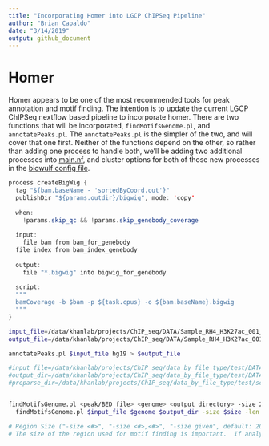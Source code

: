 ```yaml
---
title: "Incorporating Homer into LGCP ChIPSeq Pipeline"
author: "Brian Capaldo"
date: "3/14/2019"
output: github_document
---
```


# Homer

Homer appears to be one of the most recommended tools for peak annotation and motif finding. The intention is to update the current LGCP ChIPSeq nextflow based pipeline to incorporate homer. There are two functions that will be incorporated, `findMotifsGenome.pl`, and `annotatePeaks.pl`. The `annotatePeaks.pl` is the simpler of the two, and will cover that one first. Neither of the functions depend on the other, so rather than adding one process to handle both, we'll be adding two additional processes into [main.nf](../chipseq/main.nf), and cluster options for both of those new processes in the [biowulf config file](../chipseq/conf/biowulf-modules.config).  

```java
process createBigWig {
  tag "${bam.baseName - 'sortedByCoord.out'}"
  publishDir "${params.outdir}/bigwig", mode: 'copy'
  
  when:
    !params.skip_qc && !params.skip_genebody_coverage
  
  input:
    file bam from bam_for_genebody
  file index from bam_index_genebody
  
  output:
    file "*.bigwig" into bigwig_for_genebody
  
  script:
  """
  bamCoverage -b $bam -p ${task.cpus} -o ${bam.baseName}.bigwig
  """
}
```

```bash
input_file=/data/khanlab/projects/ChIP_seq/DATA/Sample_RH4_H3K27ac_001_C_H5TLGBGXX/Sample_RH4_H3K27ac_001_C_H5TLGBGXX.dd.bam_7X_peaks.narrowPeak.bed
output_file=/data/khanlab/projects/ChIP_seq/DATA/Sample_RH4_H3K27ac_001_C_H5TLGBGXX/Sample_RH4_H3K27ac_001_C_H5TLGBGXX.dd.bam_7X_peaks.narrowPeak.bed.annotation.txt

annotatePeaks.pl $input_file hg19 > $output_file

#input_file=/data/khanlab/projects/ChIP_seq/data_by_file_type/test/DATA/Sample_RH4_H3K27ac_001_C_H5TLGBGXX/ROSE_out_narrow_1000/trimmed_AllEnhancers.sorted.table.txt_fpkm3.regular.bed
#output_dir=/data/khanlab/projects/ChIP_seq/data_by_file_type/test/DATA/Sample_RH4_H3K27ac_001_C_H5TLGBGXX/ROSE_out_narrow_1000/motif_regular
#preparse_dir=/data/khanlab/projects/ChIP_seq/data_by_file_type/test/scripts/preparse


findMotifsGenome.pl <peak/BED file> <genome> <output directory> -size 200 -mask -p <# threads> -preparse
  findMotifsGenome.pl $input_file $genome $output_dir -size $size -len $len -preparsedDir $preparsedDir -p $p

# Region Size ("-size <#>", "-size <#>,<#>", "-size given", default: 200)
# The size of the region used for motif finding is important.  If analyzing ChIP-Seq peaks from a transcription factor, Chuck would recommend 50 bp for establishing the primary motif bound by a given transcription factor and 200 bp for finding both primary and "co-enriched" motifs for a transcription factor.  When looking at histone marked regions, 500-1000 bp is probably a good idea (i.e. H3K4me or H3/H4 acetylated regions).  In theory, HOMER can work with very large regions (i.e. 10kb), but with the larger the regions comes more sequence and longer execution time.  These regions will be based off the center of the peaks.  If you prefer an offset, you can specify "-size -300,100" to search a region of size 400 that is centered 100 bp upstream of the peak center (useful if doing motif finding on putative TSS regions).  If you have variable length regions, use the option "-size given" and HOMER will use the exact regions that were used as input.

```


